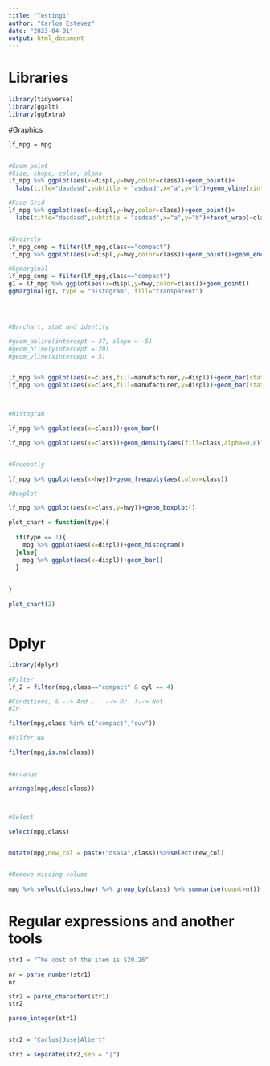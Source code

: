 ```yaml
---
title: "Testing1"
author: "Carlos Estevez"
date: "2023-04-01"
output: html_document
---
```



# Libraries
```r

library(tidyverse)
library(ggalt)
library(ggExtra)


```

#Graphics
```r
lf_mpg = mpg


#Geom point
#Size, shape, color, alpha
lf_mpg %>% ggplot(aes(x=displ,y=hwy,color=class))+geom_point()+
  labs(title="dasdasd",subtitle = "asdsad",x="a",y="b")+geom_vline(xintercept = 4)

#Face Grid
lf_mpg %>% ggplot(aes(x=displ,y=hwy,color=class))+geom_point()+
  labs(title="dasdasd",subtitle = "asdsad",x="a",y="b")+facet_wrap(~class)


#Encircle
lf_mpg_comp = filter(lf_mpg,class=="compact")
lf_mpg %>% ggplot(aes(x=displ,y=hwy,color=class))+geom_point()+geom_encircle(aes(x=displ,y=hwy),data=lf_mpg_comp)

#Ggmarginal
lf_mpg_comp = filter(lf_mpg,class=="compact")
g1 = lf_mpg %>% ggplot(aes(x=displ,y=hwy,color=class))+geom_point()
ggMarginal(g1, type = "histogram", fill="transparent")




#Barchart, stat and identity

#geom_abline(intercept = 37, slope = -5)
#geom_hline(yintercept = 20)
#geom_vline(xintercept = 5)


lf_mpg %>% ggplot(aes(x=class,fill=manufacturer,y=displ))+geom_bar(stat = "identity",position = "identity")+coord_polar()
lf_mpg %>% ggplot(aes(x=class,fill=manufacturer,y=displ))+geom_bar(stat = "identity",position = "identity")+coord_flip()



#Histogram

lf_mpg %>% ggplot(aes(x=class))+geom_bar()

lf_mpg %>% ggplot(aes(x=class))+geom_density(aes(fill=class,alpha=0.8))


#Freepotly

lf_mpg %>% ggplot(aes(x=hwy))+geom_freqpoly(aes(color=class))

#Boxplot

lf_mpg %>% ggplot(aes(x=class,y=hwy))+geom_boxplot()


```


```r

plot_chart = function(type){
  
  if(type == 1){
    mpg %>% ggplot(aes(x=displ))+geom_histogram()
  }else{
    mpg %>% ggplot(aes(x=displ))+geom_bar()
  }
  
  
}

plot_chart(2)



```


# Dplyr
```r

library(dplyr)

#Filter
lf_2 = filter(mpg,class=="compact" & cyl == 4)

#Conditions, & --> And , | --> Or  !--> Not 
#In 

filter(mpg,class %in% c("compact","suv"))

#Filfer NA

filter(mpg,is.na(class))


#Arrange

arrange(mpg,desc(class))



#Select

select(mpg,class)


mutate(mpg,new_col = paste("dsasa",class))%>%select(new_col)


#Remove missing values

mpg %>% select(class,hwy) %>% group_by(class) %>% summarise(count=n())

```

# Regular expressions and another tools
```r

str1 = "The cost of the item is $20.26"

nr = parse_number(str1)
nr

str2 = parse_character(str1)
str2

parse_integer(str1)


str2 = "Carlos|Jose|Albert"

str3 = separate(str2,sep = "|")


```

